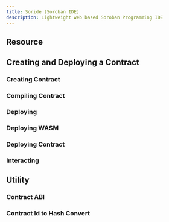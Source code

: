 ```yaml
---
title: Soride (Soroban IDE)
description: Lightweight web based Soroban Programming IDE
---
```



## Resource

<IDEResources name='Soride' github='https://github.com/solide-project/soride' site='soroban' />

## Creating and Deploying a Contract

### Creating Contract

<ImageZoom src="/soride/soride-ide.png" layout="fill"
  className="!relative rounded-lg" alt="alt" />

### Compiling Contract

<ImageZoom src="/soride/soride-compile.png" layout="fill"
  className="!relative rounded-lg" alt="alt" />

### Deploying

### Deploying WASM

<ImageZoom src="/soride/soride-deploy-wasm.png" layout="fill"
  className="!relative rounded-lg" alt="alt" />

<ImageZoom src="/soride/soride-wasm.png" layout="fill"
  className="!relative rounded-lg" alt="alt" />

### Deploying Contract

<ImageZoom src="/soride/soride-deploy-contract.png" layout="fill"
  className="!relative rounded-lg" alt="alt" />

<ImageZoom src="/soride/soride-contract.png" layout="fill"
  className="!relative rounded-lg" alt="alt" />

<ImageZoom src="/soride/soride-existing-contract.png" layout="fill"
  className="!relative rounded-lg" alt="alt" />

### Interacting

<ImageZoom src="/soride/soride-call.png" layout="fill"
  className="!relative rounded-lg" alt="alt" />

<ImageZoom src="/soride/soride-send.png" layout="fill"
  className="!relative rounded-lg" alt="alt" />

<ImageZoom src="/soride/soride-send-complete.png" layout="fill"
  className="!relative rounded-lg" alt="alt" />

## Utility

### Contract ABI

<ImageZoom src="/soride/soride-util-abi.png" layout="fill"
  className="!relative rounded-lg" alt="alt" />

### Contract Id to Hash Convert

<ImageZoom src="/soride/soride-util-contract.png" layout="fill"
  className="!relative rounded-lg" alt="alt" />
